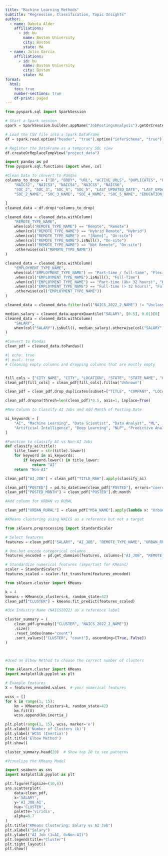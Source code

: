 ```yaml
---
title: "Machine Learning Methods"
subtitle: "Regression, Classification, Topic Insights"
author:
  - name: Dakota Alder
    affiliations:
      - id: bu
        name: Boston University
        city: Boston
        state: MA
  - name: Julio Garcia
    affiliations:
      - id: bu
        name: Boston University
        city: Boston
        state: MA
format: 
  html:
    toc: true
    number-sections: true
    df-print: paged
---
```


```python
from pyspark.sql import SparkSession

# Start a Spark session
spark = SparkSession.builder.appName("JobPostingsAnalysis").getOrCreate()

# Load the CSV file into a Spark DataFrame
df = spark.read.option("header", "true").option("inferSchema", "true").option("multiLine","true").option("escape", "\"").csv("../data/lightcast_job_postings.csv")

# Register the DataFrame as a temporary SQL view
df.createOrReplaceTempView("project_data")


```

```python
import pandas as pd
from pyspark.sql.functions import when, col

#Clean Data to convert to Pandas
columns_to_drop = ["ID", "BODY", "URL", "ACTIVE_URLS", "DUPLICATES", "LAST_UPDATED_TIMESTAMP",
    "NAICS2", "NAICS3", "NAICS4", "NAICS5", "NAICS6",
    "SOC_2", "SOC_3", "SOC_4", "SOC_5", "LAST_UPDATED_DATE", "LAST_UPDATED_TIMESTAMP", "EXPIRED", "SOURCE_TYPES", "SOURCES", "ACTIVE_SOURCES_INFO", "MODELED_EXPIRED", "MODELED_DURATION", "NAICS2_NAME", "NAICS3_NAME", "NAICS4_NAME", "NAICS5_NAME", "NAICS6_NAME",
    "SOC_2_NAME", "SOC_3_NAME", "SOC_4_NAME", "SOC_5_NAME", "EDUCATION_LEVELS", "MIN_EDULEVELS"
    
]
cleaned_data = df.drop(*columns_to_drop)

cleaned_data = cleaned_data.withColumn(
    "REMOTE_TYPE_NAME",
    when(col("REMOTE_TYPE_NAME") == "Remote", "Remote")
    .when(col("REMOTE_TYPE_NAME") == "Hybrid Remote", "Hybrid")
    .when(col("REMOTE_TYPE_NAME") == "[None]", "On-site")
    .when(col("REMOTE_TYPE_NAME").isNull(), "On-site")
    .when(col("REMOTE_TYPE_NAME") == "Not Remote", "On-site")
    .otherwise(col("REMOTE_TYPE_NAME"))
)

cleaned_data = cleaned_data.withColumn(
    "EMPLOYMENT_TYPE_NAME",
    when(col("EMPLOYMENT_TYPE_NAME") == "Part-time / full-time", "Flexible")
    .when(col("EMPLOYMENT_TYPE_NAME").isNull(), "Full-Time")
    .when(col("EMPLOYMENT_TYPE_NAME") == "Part-time (â‰¤ 32 hours)", "Part-Time")
    .when(col("EMPLOYMENT_TYPE_NAME") == "Full-time (> 32 hours)", "Full-Time")
    .otherwise(col("EMPLOYMENT_TYPE_NAME")) 
)

cleaned_data = cleaned_data.filter(col("NAICS_2022_2_NAME") != "Unclassified Industry")

median_salary = cleaned_data.approxQuantile("SALARY", [0.5], 0.01)[0]
cleaned_data = cleaned_data.withColumn(
    "SALARY",
    when(col("SALARY").isNull(), median_salary).otherwise(col("SALARY"))
)

#Convert to Pandas
clean_pdf = cleaned_data.toPandas()


```

```python
#| echo: true
#| eval: true
# Cleaning empty columns and dropping columns that are mostly empty


fill_cols = ["CITY_NAME", "CITY", "LOCATION", "STATE", "STATE_NAME", "COMPANY", "COMPANY_NAME"]
clean_pdf[fill_cols] = clean_pdf[fill_cols].fillna("Unknown")

clean_pdf = clean_pdf.drop_duplicates(subset=["TITLE", "COMPANY", "LOCATION", "POSTED"], keep="first")

clean_pdf.dropna(thresh=len(clean_pdf)*0.5, axis=1, inplace=True)

#New Column to Classify AI Jobs and Add Month of Posting Date

ai_keywords = [
    "AI", "Machine Learning", "Data Scientist", "Data Analyst", "ML", 
    "Artificial Intelligence", "Deep Learning", "NLP", "Predictive Analytics", "Automation", "Robotics", "Analyst", "Data"
]

#Function to classify AI vs Non-AI Jobs
def classify_ai(title):
    title_lower = str(title).lower()
    for keyword in ai_keywords:
        if keyword.lower() in title_lower:
            return "AI"
    return "Non-AI"

clean_pdf["AI_JOB"] = clean_pdf["TITLE_RAW"].apply(classify_ai)

clean_pdf["POSTED"] = pd.to_datetime(clean_pdf["POSTED"], errors="coerce")
clean_pdf["POSTED_MONTH"] = clean_pdf["POSTED"].dt.month

#Add column for URBAN vs RURAL

clean_pdf["URBAN_RURAL"] = clean_pdf["MSA_NAME"].apply(lambda x: "Urban" if pd.notnull(x) else "Rural")

```

```python
#KMeans clustering using NAICS as a reference but not a target

from sklearn.preprocessing import StandardScaler

# Select features
features = clean_pdf[["SALARY", "AI_JOB", "REMOTE_TYPE_NAME", "URBAN_RURAL"]]

# One-hot encode categorical columns
features_encoded = pd.get_dummies(features, columns=["AI_JOB", "REMOTE_TYPE_NAME", "URBAN_RURAL"], drop_first=True)

# Standardize numerical features (important for KMeans)
scaler = StandardScaler()
features_scaled = scaler.fit_transform(features_encoded)

from sklearn.cluster import KMeans

k = 4
kmeans = KMeans(n_clusters=k, random_state=42)
clean_pdf["CLUSTER"] = kmeans.fit_predict(features_scaled)

#Use Industry Name (NAICS2022) as a reference label

cluster_summary = (
    clean_pdf.groupby(["CLUSTER", "NAICS_2022_2_NAME"])
    .size()
    .reset_index(name="count")
    .sort_values(["CLUSTER", "count"], ascending=[True, False])
)



#Used an Elbow Method to choose the correct number of clusters

from sklearn.cluster import KMeans
import matplotlib.pyplot as plt

# Example features
X = features_encoded.values  # your numerical features

wcss = []
for k in range(1, 15):
    km = KMeans(n_clusters=k, random_state=42)
    km.fit(X)
    wcss.append(km.inertia_)

plt.plot(range(1, 15), wcss, marker='o')
plt.xlabel('Number of Clusters (k)')
plt.ylabel('WCSS (Inertia)')
plt.title('Elbow Method')
plt.show()

cluster_summary.head(20)  # Show top 20 to see patterns

#Visualize the KMeans Model

import seaborn as sns
import matplotlib.pyplot as plt

plt.figure(figsize=(10,6))
sns.scatterplot(
    data=clean_pdf,
    x='SALARY',
    y='AI_JOB_AI',  
    hue='CLUSTER',
    palette='viridis',
    alpha=0.7
)
plt.title("KMeans Clustering: Salary vs AI Job")
plt.xlabel("Salary")
plt.ylabel("AI Job (1=AI, 0=Non-AI)")
plt.legend(title="Cluster")
plt.tight_layout()
plt.show()


```